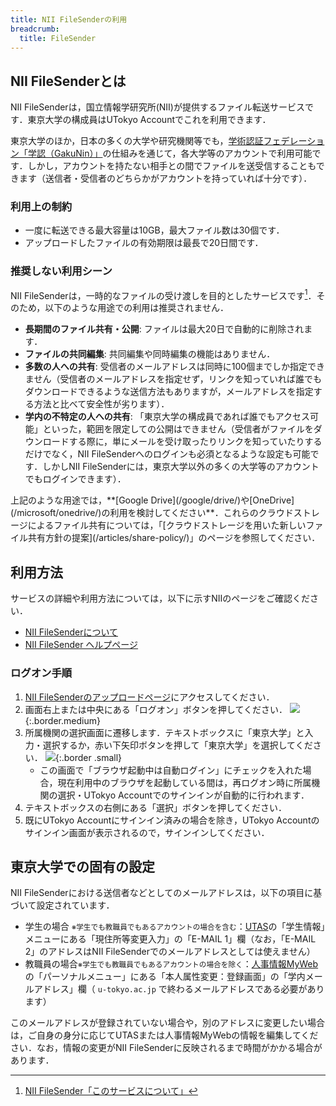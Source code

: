 ```yaml
---
title: NII FileSenderの利用
breadcrumb:
  title: FileSender
---
```


## NII FileSenderとは

NII FileSenderは，国立情報学研究所(NII)が提供するファイル転送サービスです．東京大学の構成員はUTokyo Accountでこれを利用できます．

東京大学のほか，日本の多くの大学や研究機関等でも，[学術認証フェデレーション「学認（GakuNin）」](https://www.gakunin.jp/)の仕組みを通じて，各大学等のアカウントで利用可能です．しかし，アカウントを持たない相手との間でファイルを送受信することもできます（送信者・受信者のどちらかがアカウントを持っていれば十分です）．

### 利用上の制約

- 一度に転送できる最大容量は10GB，最大ファイル数は30個です．
- アップロードしたファイルの有効期限は最長で20日間です．

### 推奨しない利用シーン

NII FileSenderは，一時的なファイルの受け渡しを目的としたサービスです[^1]．そのため，以下のような用途での利用は推奨されません．

- **長期間のファイル共有・公開**: ファイルは最大20日で自動的に削除されます．
- **ファイルの共同編集**: 共同編集や同時編集の機能はありません．
- **多数の人への共有**: 受信者のメールアドレスは同時に100個までしか指定できません（受信者のメールアドレスを指定せず，リンクを知っていれば誰でもダウンロードできるような送信方法もありますが，メールアドレスを指定する方法と比べて安全性が劣ります）．
- **学内の不特定の人への共有**: 「東京大学の構成員であれば誰でもアクセス可能」といった，範囲を限定しての公開はできません（受信者がファイルをダウンロードする際に，単にメールを受け取ったりリンクを知っていたりするだけでなく，NII FileSenderへのログインも必須となるような設定も可能です．しかしNII FileSenderには，東京大学以外の多くの大学等のアカウントでもログインできます）．

<div class="box">
上記のような用途では，**[Google Drive](/google/drive/)や[OneDrive](/microsoft/onedrive/)の利用を検討してください**．これらのクラウドストレージによるファイル共有については，「[クラウドストレージを用いた新しいファイル共有方針の提案](/articles/share-policy/)」のページを参照してください．
</div>

## 利用方法

サービスの詳細や利用方法については，以下に示すNIIのページをご確認ください．

- [NII FileSenderについて](https://meatwiki.nii.ac.jp/confluence/spaces/NIIninsho/pages/21448920/NII+FileSender%E3%81%AB%E3%81%A4%E3%81%84%E3%81%A6)
- [NII FileSender ヘルプページ](https://filesender.nii.ac.jp/?s=help)

### ログオン手順

1. [NII FileSenderのアップロードページ](https://filesender.nii.ac.jp/?s=upload)にアクセスしてください．
2. 画面右上または中央にある「ログオン」ボタンを押してください．
    ![](logon.png){:.border.medium}
3. 所属機関の選択画面に遷移します．テキストボックスに「東京大学」と入力・選択するか，赤い下矢印ボタンを押して「東京大学」を選択してください．
    ![](select_affiliation.png){:.border .small}
    - この画面で「ブラウザ起動中は自動ログイン」にチェックを入れた場合，現在利用中のブラウザを起動している間は，再ログオン時に所属機関の選択・UTokyo Accountでのサインインが自動的に行われます．
4. テキストボックスの右側にある「選択」ボタンを押してください．
5. 既にUTokyo Accountにサインイン済みの場合を除き，UTokyo Accountのサインイン画面が表示されるので，サインインしてください．

## 東京大学での固有の設定

NII FileSenderにおける送信者などとしてのメールアドレスは，以下の項目に基づいて設定されています．

- 学生の場合 <small>※学生でも教職員でもあるアカウントの場合を含む</small>：[UTAS](https://utas.adm.u-tokyo.ac.jp/campusweb/campusportal.do)の「学生情報」メニューにある「現住所等変更入力」の「E-MAIL 1」欄（なお，「E-MAIL 2」のアドレスはNII FileSenderでのメールアドレスとしては使えません）
- 教職員の場合<small>※学生でも教職員でもあるアカウントの場合を除く</small>：[人事情報MyWeb](https://univtokyo.sharepoint.com/sites/utokyoportal/wiki/d/Personal_information_and_ID_card.aspx)の「パーソナルメニュー」にある「本人属性変更：登録画面」の「学内メールアドレス」欄（ `u-tokyo.ac.jp` で終わるメールアドレスである必要があります）

このメールアドレスが登録されていない場合や，別のアドレスに変更したい場合は，ご自身の身分に応じてUTASまたは人事情報MyWebの情報を編集してください．なお，情報の変更がNII FileSenderに反映されるまで時間がかかる場合があります．

[^1]: [NII FileSender「このサービスについて」](https://filesender.nii.ac.jp/?s=about)
